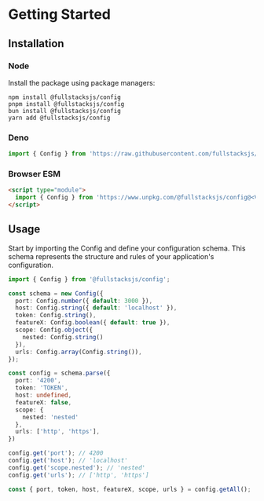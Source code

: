 # Getting Started

## Installation

### Node

Install the package using package managers:

```shell copy
npm install @fullstacksjs/config
pnpm install @fullstacksjs/config
bun install @fullstacksjs/config
yarn add @fullstacksjs/config
```

### Deno

```typescript copy
import { Config } from 'https://raw.githubusercontent.com/fullstacksjs/config/main/mod.ts';
```

### Browser ESM

```html copy
<script type="module">
  import { Config } from 'https://www.unpkg.com/@fullstacksjs/config@<VERSION>/lib/esm/index.js';
</script>
```

## Usage

Start by importing the Config and define your configuration schema.
This schema represents the structure and rules of your application's configuration.

```typescript
import { Config } from '@fullstacksjs/config';

const schema = new Config({
  port: Config.number({ default: 3000 }),
  host: Config.string({ default: 'localhost' }),
  token: Config.string(),
  featureX: Config.boolean({ default: true }),
  scope: Config.object({
    nested: Config.string()
  }),
  urls: Config.array(Config.string()),
});

const config = schema.parse({
  port: '4200',
  token: 'TOKEN',
  host: undefined,
  featureX: false,
  scope: {
    nested: 'nested'
  },
  urls: ['http', 'https'],
})

config.get('port'); // 4200
config.get('host'); // 'localhost'
config.get('scope.nested'); // 'nested'
config.get('urls'); // ['http', 'https']

const { port, token, host, featureX, scope, urls } = config.getAll();
```
